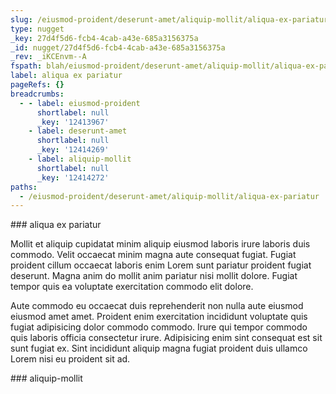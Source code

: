 ```yaml
---
slug: /eiusmod-proident/deserunt-amet/aliquip-mollit/aliqua-ex-pariatur
type: nugget
_key: 27d4f5d6-fcb4-4cab-a43e-685a3156375a
_id: nugget/27d4f5d6-fcb4-4cab-a43e-685a3156375a
_rev: _iKCEnvm--A
fspath: blah/eiusmod-proident/deserunt-amet/aliquip-mollit/aliqua-ex-pariatur.md
label: aliqua ex pariatur
pageRefs: {}
breadcrumbs:
  - - label: eiusmod-proident
      shortlabel: null
      _key: '12413967'
    - label: deserunt-amet
      shortlabel: null
      _key: '12414269'
    - label: aliquip-mollit
      shortlabel: null
      _key: '12414272'
paths:
  - /eiusmod-proident/deserunt-amet/aliquip-mollit/aliqua-ex-pariatur
---
```


<NuggetArea>
<Nugget slug="/eiusmod-proident/deserunt-amet/aliquip-mollit/aliqua-ex-pariatur" type="nugget" _key="27d4f5d6-fcb4-4cab-a43e-685a3156375a" _id="nugget/27d4f5d6-fcb4-4cab-a43e-685a3156375a" _rev="_iKCEnvm--A" fspath="blah/eiusmod-proident/deserunt-amet/aliquip-mollit/aliqua-ex-pariatur.md" label="aliqua ex pariatur" paths="/eiusmod-proident/deserunt-amet/aliquip-mollit/aliqua-ex-pariatur">
<NuggetBody>
### aliqua ex pariatur

Mollit et aliquip cupidatat minim aliquip eiusmod laboris irure laboris duis commodo. Velit occaecat minim magna aute consequat fugiat. Fugiat proident cillum occaecat laboris enim Lorem sunt pariatur proident fugiat deserunt. Magna anim do mollit anim pariatur nisi mollit dolore. Fugiat tempor quis ea voluptate exercitation commodo elit dolore.

Aute commodo eu occaecat duis reprehenderit non nulla aute eiusmod eiusmod amet amet. Proident enim exercitation incididunt voluptate quis fugiat adipisicing dolor commodo commodo. Irure qui tempor commodo quis laboris officia consectetur irure. Adipisicing enim sint consequat est sit sunt fugiat ex. Sint incididunt aliquip magna fugiat proident duis ullamco Lorem nisi eu proident sit ad.

</NuggetBody>
<Breadcrumbs>
<Crumbs>
<Crumb _key="12413967" label="eiusmod-proident" /><Crumb _key="12414269" label="deserunt-amet" /><Crumb _key="12414272" label="aliquip-mollit" />
</Crumbs>
</Breadcrumbs>
</Nugget>

<NuggetsInbound>
</NuggetsInbound>
<NuggetsOutbound>
</NuggetsOutbound>
</NuggetArea>
<PassagesInbound>
<Passage direction="inbound" type="passage" _key="12414272" _id="passage/12414272" _rev="_iKCEnvm--_" label="aliquip-mollit" passage="aliquip-mollit" fspath="blah/eiusmod-proident/deserunt-amet/aliquip-mollit" paths="/eiusmod-proident/deserunt-amet/aliquip-mollit" slug="/eiusmod-proident/deserunt-amet/aliquip-mollit">
<NuggetBody>
### aliquip-mollit

</NuggetBody>
<Breadcrumbs>
<Crumbs>
<Crumb _key="12413967" label="eiusmod-proident" /><Crumb _key="12414269" label="deserunt-amet" />
</Crumbs>
</Breadcrumbs>
</Passage>

</PassagesInbound>
<PassagesOutbound>
</PassagesOutbound>
